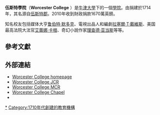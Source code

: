 {{Infobox Oxford college
| name = Worcester College
| full_name = The Provost, Fellows and Scholars of Worcester College in the University of Oxford<ref>{{cite web |url=http://www.worc.ox.ac.uk/_downloads/WORCESTER%20COLLEGE%20STATUTES%201966.pdf |year=2001 |title=Worcester College Statutes |publisher=Worcester College, University of Oxford |deadurl=yes |archiveurl=https://web.archive.org/web/20110701155704/http://www.worc.ox.ac.uk/_downloads/WORCESTER%20COLLEGE%20STATUTES%201966.pdf |archivedate=2011-07-01 }}</ref>
| photo = [[File:UK-2014-Oxford-Worcester_College_02.jpg|294px]]
| infobox_colour = black
| colours = {{scarf|{{cell2|#000}}{{cell|pink}}{{cells|5|#000}}{{cell|pink}}{{cell2|#000}}}}
| latin_name = Collegium Vigorniense
| named_for = [[伍斯特郡|伍斯特郡]]
| old_names = Gloucester College, Gloucester Hall
| established = 1283年，格洛斯特學院<br/> 1542年，格洛斯特学堂<br/> 1714年，伍斯特學院
| sister_college = [[劍橋大學聖凱瑟琳學院|劍橋大學聖凱瑟琳學院]]
| head_label = Provost
| head = [[喬納森·巴特|喬納森·巴特]]
| undergraduates = 412<ref>{{cite web|title = Undergraduate numbers by college 2011-12|publisher = University of Oxford|url = http://www.ox.ac.uk/admissions/undergraduate_courses/colleges/undergraduate_numbers_by_college/index.html|accessdate = 2013-12-27|archive-date = 2012-12-02|archive-url = https://web.archive.org/web/20121202083651/http://www.ox.ac.uk/admissions/undergraduate_courses/colleges/undergraduate_numbers_by_college/index.html|dead-url = no}}</ref> (2011/2012)
| graduates = 167
| location = {{le|伍斯特街|Worcester Street}}
| latitude = 51.754971
| longitude = -1.263701
| shield = [[File:Worcester_College_Oxford_Coat_Of_Arms_(Historic).svg|150px]]
| blazon = 銀白色底, 兩個{{le|山形符號|Chevron (insignia)|山形}}分隔三隻，兩隻和一隻紅色{{le|無足鳥|martlet}}
| homepage = [http://www.worc.ox.ac.uk/ Homepage]
| boat_club = [http://wcbc.worc.ox.ac.uk/ Boat Club]
}}

'''伍斯特學院'''（'''Worcester College''' {{IPAc-en|ˈ|w|ʊ|s|t|ər}}）是[[牛津大學|牛津大學]]下的一個[[牛津大學學院|學院]]。由{{Link-en|托馬斯·庫克|Sir Thomas Cookes, 2nd Baronet}}捐建於1714年，其名源自[[伍斯特郡|伍斯特郡]]。2010年收到財政捐款1670萬英鎊。

知名校友包括媒体大亨[[鲁伯特·默多克|鲁伯特·默多克]]、電視出品人和編劇[[拉塞爾·T·戴維斯|拉塞爾·T·戴維斯]]、美国最高法院大法官[[艾蕾娜·卡根|艾蕾娜·卡根]]、奇幻小說作家[[理查德·亚当斯|理查德·亚当斯]]等等。

==參考文獻==
{{reflist}}

==外部連結==
{{commons category|Worcester College, Oxford}}
*[http://www.worc.ox.ac.uk/ Worcester College homepage] {{Wayback|url=http://www.worc.ox.ac.uk/ |date=20161013201450 }}
*[http://jcr.worc.ox.ac.uk/ Worcester College JCR] {{Wayback|url=http://jcr.worc.ox.ac.uk/ |date=20210420204950 }}
*[http://mcr.worc.ox.ac.uk/ Worcester College MCR] {{Wayback|url=http://mcr.worc.ox.ac.uk/ |date=20210421012607 }}
*[http://www.worcesterchapel.co.uk/ Worcester College Chapel] {{Wayback|url=http://www.worcesterchapel.co.uk/ |date=20180615132338 }}
*{{oscoor gbx|SP509065}}

{{牛津大學}}

[[Category:牛津大學伍斯特學院|*]]
[[Category:1710年代創建的教育機構|Category:1710年代創建的教育機構]]